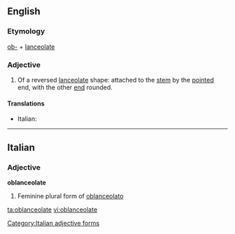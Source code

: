 ==English==

===Etymology===
[[ob-]] + [[lanceolate]]

===Adjective===
{{en-adj}}

# {{botany|of leaves}} Of a reversed [[lanceolate]] shape: attached to the [[stem]] by the [[pointed]] end, with the other [[end]] rounded.

====Translations====
{{top}}
* Italian: {{t|it|oblanceolato}}
{{mid}}

{{bottom}}

----

==Italian==

===Adjective===
'''oblanceolate''' {{f}}

# Feminine plural form of [[oblanceolato]]

[[Category:Italian adjective forms]]

[[ta:oblanceolate]]
[[vi:oblanceolate]]